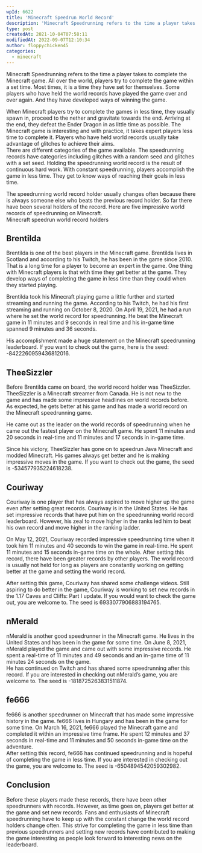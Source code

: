 ```yaml
---
wpId: 6622
title: 'Minecraft Speedrun World Record'
description: 'Minecraft Speedrunning refers to the time a player takes to ...'
type: post
createdAt: 2021-10-04T07:58:11
modifiedAt: 2022-09-07T12:10:34
author: floppychicken45
categories:
  - minecraft
---
```



Minecraft Speedrunning refers to the time a player takes to complete the Minecraft game. All over the world, players try to complete the game within a set time. Most times, it is a time they have set for themselves. Some players who have held the world records have played the game over and over again. And they have developed ways of winning the game.

When Minecraft players try to complete the games in less time, they usually spawn in, proceed to the nether and gravitate towards the end. Arriving at the end, they defeat the Ender Dragon in as little time as possible. The Minecraft game is interesting and with practice, it takes expert players less time to complete it. Players who have held world records usually take advantage of glitches to achieve their aims.  
There are different categories of the game available. The speedrunning records have categories including glitches with a random seed and glitches with a set seed. Holding the speedrunning world record is the result of continuous hard work. With constant speedrunning, players accomplish the game in less time. They get to know ways of reaching their goals in less time.

The speedrunning world record holder usually changes often because there is always someone else who beats the previous record holder. So far there have been several holders of the record. Here are five impressive world records of speedrunning on Minecraft.  
Minecraft speedrun world record holders

## Brentilda

Brentilda is one of the best players in the Minecraft game. Brentilda lives in Scotland and according to his Twitch, he has been in the game since 2010. That is a long time for a player to become an expert in the game. One thing with Minecraft players is that with time they get better at the game. They develop ways of completing the game in less time than they could when they started playing.

Brentilda took his Minecraft playing game a little further and started streaming and running the game. According to his Twitch, he had his first streaming and running on October 8, 2020. On April 19, 2021, he had a run where he set the world record for speedrunning. He beat the Minecraft game in 11 minutes and 9 seconds in real time and his in-game time spanned 9 minutes and 36 seconds.

His accomplishment made a huge statement on the Minecraft speedrunning leaderboard. If you want to check out the game, here is the seed: -8422260959436812016.

## TheeSizzler

Before Brentilda came on board, the world record holder was TheeSizzler. TheeSizzler is a Minecraft streamer from Canada. He is not new to the game and has made some impressive headlines on world records before. As expected, he gets better at his game and has made a world record on the Minecraft speedrunning game.

He came out as the leader on the world records of speedrunning when he came out the fastest player on the Minecraft game. He spent 11 minutes and 20 seconds in real-time and 11 minutes and 17 seconds in in-game time.

Since his victory, TheeSizzler has gone on to speedrun Java Minecraft and modded Minecraft. His games always get better and he is making impressive moves in the game. If you want to check out the game, the seed is -534577935224618238.

## Couriway

Couriway is one player that has always aspired to move higher up the game even after setting great records. Couriway is in the United States. He has set impressive records that have put him on the speedrunning world record leaderboard. However, his zeal to move higher in the ranks led him to beat his own record and move higher in the ranking ladder.

On May 12, 2021, Couriway recorded impressive speedrunning time when it took him 11 minutes and 40 seconds to win the game in real-time. He spent 11 minutes and 15 seconds in-game time on the whole. After setting this record, there have been greater records by other players. The world record is usually not held for long as players are constantly working on getting better at the game and setting the world record.

After setting this game, Couriway has shared some challenge videos. Still aspiring to do better in the game, Couriway is working to set new records in the 1.17 Caves and Cliffs: Part I update. If you would want to check the game out, you are welcome to. The seed is 6933077906883194765.

## nMerald

nMerald is another good speedrunner in the Minecraft game. He lives in the United States and has been in the game for some time. On June 8, 2021, nMerald played the game and came out with some impressive records. He spent a real-time of 11 minutes and 49 seconds and an in-game time of 11 minutes 24 seconds on the game.  
He has continued on Twitch and has shared some speedrunning after this record. If you are interested in checking out nMerald’s game, you are welcome to. The seed is -1818725263831511874.

## fe666

fe666 is another speedrunner on Minecraft that has made some impressive history in the game. fe666 lives in Hungary and has been in the game for some time. On March 16, 2021, fe666 played the Minecraft game and completed it within an impressive time frame. He spent 12 minutes and 37 seconds in real-time and 11 minutes and 50 seconds in-game time on the adventure.  
After setting this record, fe666 has continued speedrunning and is hopeful of completing the game in less time. If you are interested in checking out the game, you are welcome to. The seed is -6504894542059302982.

## Conclusion

Before these players made these records, there have been other speedrunners with records. However, as time goes on, players get better at the game and set new records. Fans and enthusiasts of Minecraft speedrunning have to keep up with the constant change the world record holders change often. This strive for completing the game in less time than previous speedrunners and setting new records have contributed to making the game interesting as people look forward to interesting news on the leaderboard.